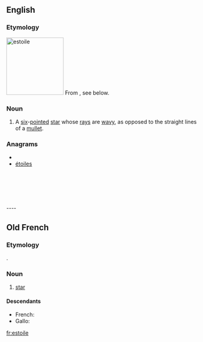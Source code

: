 ==English==

===Etymology===
[[Image:Héraldique meuble Estoile.svg|thumb|150px|estoile]]
From {{etyl|fro}}, see below.

===Noun===
{{en-noun}}

# {{heraldiccharge}} A [[six]]-[[pointed]] [[star]] whose [[rays]] are [[wavy]], as opposed to the straight lines of a [[mullet]].

===Anagrams===
* {{alphagram|eeilost}}
* [[étoiles#English|étoiles]]

<br>
<br>
<br>
<br>
<br>
----

==Old French==

===Etymology===
{{etyl|la|fro}} {{term|stella|lang=la}}.

===Noun===
{{fro-noun-f}}

# [[star]]

====Descendants====
* French: {{l|fr|étoile}}
* Gallo: {{l|roa-gal|esteill}}

[[fr:estoile]]